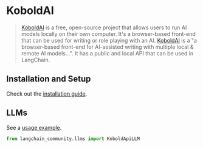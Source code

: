 # KoboldAI

>[KoboldAI](https://koboldai.com/) is a free, open-source project that allows users to run AI models locally
> on their own computer.
> It's a browser-based front-end that can be used for writing or role playing with an AI.
>[KoboldAI](https://github.com/KoboldAI/KoboldAI-Client) is a "a browser-based front-end for
> AI-assisted writing with multiple local & remote AI models...".
> It has a public and local API that can be used in LangChain.

## Installation and Setup

Check out the [installation guide](https://github.com/KoboldAI/KoboldAI-Client).

## LLMs

See a [usage example](/oss/integrations/llms/koboldai).

```python
from langchain_community.llms import KoboldApiLLM
```
